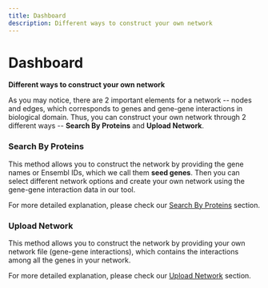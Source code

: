 ```yaml
---
title: Dashboard
description: Different ways to construct your own network
---
```


# Dashboard

**Different ways to construct your own network**

As you may notice, there are 2 important elements for a network -- nodes and edges, which corresponds to genes and gene-gene interactions in biological domain. Thus, you can construct your own network through 2 different ways -- **Search By Proteins** and **Upload Network**.

### **Search By Proteins**

This method allows you to construct the network by providing the gene names or Ensembl IDs, which we call them **seed genes**. Then you can select different network options and create your own network using the gene-gene interaction data in our tool.

For more detailed explanation, please check our [Search By Proteins](dashboard/by-protein-name.mdx) section.

### **Upload Network**

This method allows you to construct the network by providing your own network file (gene-gene interactions), which contains the interactions among all the genes in your network.

For more detailed explanation, please check our [Upload Network](dashboard/upload-a-file.mdx) section.